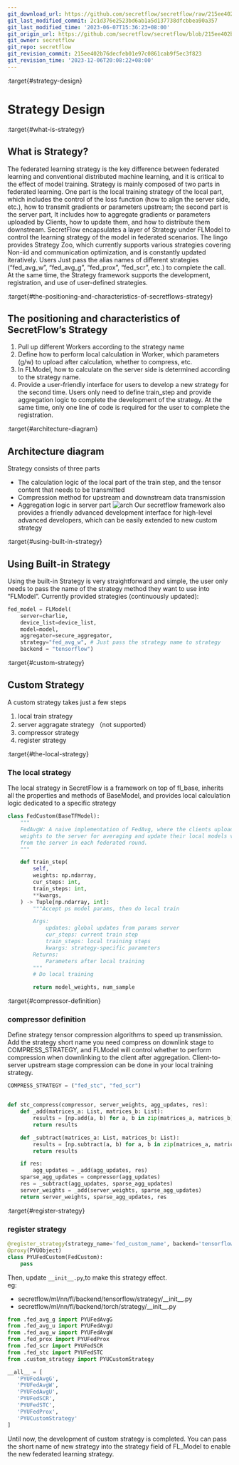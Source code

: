 ```yaml
---
git_download_url: https://github.com/secretflow/secretflow/raw/215ee402b76decfeb01e97c0861cab9f5ec3f823/docs/developer/design/strategy.md
git_last_modified_commit: 2c1d376e2523bd6ab1a5d137738dfcbbea90a357
git_last_modified_time: '2023-06-07T15:36:23+08:00'
git_origin_url: https://github.com/secretflow/secretflow/blob/215ee402b76decfeb01e97c0861cab9f5ec3f823/docs/developer/design/strategy.md
git_owner: secretflow
git_repo: secretflow
git_revision_commit: 215ee402b76decfeb01e97c0861cab9f5ec3f823
git_revision_time: '2023-12-06T20:08:22+08:00'
---
```


:target{#strategy-design}

# Strategy Design

:target{#what-is-strategy}

## What is Strategy?

The federated learning strategy is the key difference between federated learning and conventional distributed machine learning, and it is critical to the effect of model training. Strategy is mainly composed of two parts in federated learning. One part is the local training strategy of the local part, which includes the control of the loss function (how to align the server side, etc.), how to transmit gradients or parameters upstream; the second part is the server part, It includes how to aggregate gradients or parameters uploaded by Clients, how to update them, and how to distribute them downstream.
SecretFlow encapsulates a layer of Strategy under FLModel to control the learning strategy of the model in federated scenarios. The lingo provides Strategy Zoo, which currently supports various strategies covering Non-iid and communication optimization, and is constantly updated iteratively. Users Just pass the alias names of different strategies (“fed\_avg\_w”, “fed\_avg\_g”, “fed\_prox”, “fed\_scr”, etc.) to complete the call. At the same time, the Strategy framework supports the development, registration, and use of user-defined strategies.

:target{#the-positioning-and-characteristics-of-secretflows-strategy}

## The positioning and characteristics of SecretFlow’s Strategy

1. Pull up different Workers according to the strategy name
2. Define how to perform local calculation in Worker, which parameters (g/w) to upload after calculation, whether to compress, etc.
3. In FLModel, how to calculate on the server side is determined according to the strategy name.
4. Provide a user-friendly interface for users to develop a new strategy for the second time. Users only need to define train\_step and provide aggregation logic to complete the development of the strategy. At the same time, only one line of code is required for the user to complete the registration.

:target{#architecture-diagram}

## Architecture diagram

Strategy consists of three parts

- The calculation logic of the local part of the train step, and the tensor content that needs to be transmitted
- Compression method for upstream and downstream data transmission
- Aggregation logic in server part
  ![arch](../../_assets/strategy_arc.jpg)
  Our secretflow framework also provides a friendly advanced development interface for high-level advanced developers, which can be easily extended to new custom strategy

:target{#using-built-in-strategy}

## Using Built-in Strategy

Using the built-in Strategy is very straightforward and simple, the user only needs to pass the name of the strategy method they want to use into “FLModel”.
Currently provided strategies (continuously updated):

```python
fed_model = FLModel(
    server=charlie,
    device_list=device_list,
    model=model,
    aggregator=secure_aggregator,
    strategy="fed_avg_w", # Just pass the strategy name to strategy
    backend = "tensorflow")
```

:target{#custom-strategy}

## Custom Strategy

A custom strategy takes just a few steps

1. local train strategy
2. server aggragate strategy （not supported）
3. compressor strategy
4. register strategy

:target{#the-local-strategy}

### The local strategy

The local strategy in SecretFlow is a framework on top of fl\_base, inherits all the properties and methods of BaseModel, and provides local calculation logic dedicated to a specific strategy

```python
class FedCustom(BaseTFModel):
    """
    FedAvgW: A naive implementation of FedAvg, where the clients upload their trained model
    weights to the server for averaging and update their local models via the aggregated weights
    from the server in each federated round.
    """

    def train_step(
        self,
        weights: np.ndarray,
        cur_steps: int,
        train_steps: int,
        **kwargs,
    ) -> Tuple[np.ndarray, int]:
        """Accept ps model params, then do local train

        Args:
            updates: global updates from params server
            cur_steps: current train step
            train_steps: local training steps
            kwargs: strategy-specific parameters
        Returns:
            Parameters after local training
        """
    	# Do local training

        return model_weights, num_sample
```

:target{#compressor-definition}

### compressor definition

Define strategy tensor compression algorithms to speed up transmission.
Add the strategy short name you need compress on downlink stage to COMPRESS\_STRATEGY, and FLModel will control whether to perform compression when downlinking to the client after aggregation.
Client-to-server upstream stage compression can be done in your local training strategy.

```python
COMPRESS_STRATEGY = ("fed_stc", "fed_scr")


def stc_compress(compressor, server_weights, agg_updates, res):
    def _add(matrices_a: List, matrices_b: List):
        results = [np.add(a, b) for a, b in zip(matrices_a, matrices_b)]
        return results

    def _subtract(matrices_a: List, matrices_b: List):
        results = [np.subtract(a, b) for a, b in zip(matrices_a, matrices_b)]
        return results

    if res:
        agg_updates = _add(agg_updates, res)
    sparse_agg_updates = compressor(agg_updates)
    res = _subtract(agg_updates, sparse_agg_updates)
    server_weights = _add(server_weights, sparse_agg_updates)
    return server_weights, sparse_agg_updates, res
```

:target{#register-strategy}

### register strategy

```python
@register_strategy(strategy_name='fed_custom_name', backend='tensorflow')
@proxy(PYUObject)
class PYUFedCustom(FedCustom):
    pass
```

Then, update `__init__.py`,to make this strategy effect.<br />eg:

- secretflow/ml/nn/fl/backend/tensorflow/strategy/\_\_init\_\_.py
- secretflow/ml/nn/fl/backend/torch/strategy/\_\_init\_\_.py

```python
from .fed_avg_g import PYUFedAvgG
from .fed_avg_u import PYUFedAvgU
from .fed_avg_w import PYUFedAvgW
from .fed_prox import PYUFedProx
from .fed_scr import PYUFedSCR
from .fed_stc import PYUFedSTC
from .custom_strategy import PYUCustomStrategy

__all__ = [
   'PYUFedAvgG',
   'PYUFedAvgW',
   'PYUFedAvgU',
   'PYUFedSCR',
   'PYUFedSTC',
   'PYUFedProx',
   'PYUCustomStrategy'
]
```

Until now, the development of custom strategy is completed. You can pass the short name of new strategy into the strategy field of FL\_Model to enable the new federated learning strategy.
